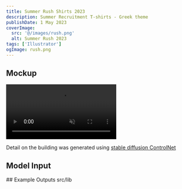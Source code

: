 ```yaml
---
title: Summer Rush Shirts 2023
description: Summer Recruitment T-shirts - Greek theme
publishDate: 1 May 2023
coverImage:
  src: '@/images/rush.png'
  alt: Summer Rush 2023
tags: ['Illustrator']
ogImage: rush.png
---
```



## Mockup

<p class="w-full">
<video class="mx-auto" autoplay loop muted playsinline>
  <source src="https://content.mikepayne.me/file/payne-portfolio/rush.mp4" type="video/mp4" />
</video>
</p>

Detail on the building was generated using [stable diffusion ControlNet](https://github.com/lllyasviel/ControlNet)

## Model Input

<Lightbox src={input} alt="Model Input" />
## Example Outputs

<Lightbox src={out1} alt="Example 1"/>
<Lightbox src={out2} alt="Example 2" />
<Lightbox src={out3} alt="Example 3" />
<Lightbox src={out4} alt="Example 4" />src/lib